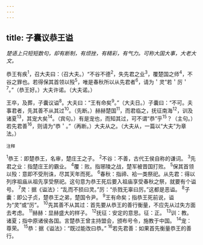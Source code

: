 ```yaml
---
---
---
```

title: 子囊议恭王谥
---



*楚语上只短短数句，却有断制，有烦挫，有精彩，有气力。可称大国大事，大老大文。*

恭王有疾<sup>1</sup>，召大夫曰：（召大夫。）“不谷不德<sup>2</sup>，失先君之业<sup>3</sup>，覆楚国之师<sup>4</sup>，不谷之罪也。若得保其首领以殁<sup>5</sup>，唯是春秋所以从先君者<sup>6</sup>，请为＇灵”若＇厉＇<sup>7</sup>。”（恭王好。）大夫许诺。（大夫诺。）

王卒，及葬，子囊议谥<sup>8</sup>。大夫曰：“王有命矣<sup>9</sup>。”（大夫日。）子囊曰：“不可。夫事君者，先其善不从其过<sup>10</sup>。（先断。）赫赫楚国<sup>11</sup>，而君临之，抚征南海<sup>12</sup>，训及诸夏<sup>13</sup>，其宠大矣<sup>14</sup>。（宾句。）有是宠也，而知其过，可不谓“恭”乎<sup>15</sup>？（主句。）若先君善<sup>16</sup>，则请为“恭＇。”（再断。）大夫从之。（大夫从，一篇以“大夫”为章法。）

<sup>注释</sup>

<sup>1</sup>恭王：即楚恭王，名审，楚庄王之子。
<sup>2</sup>不谷：不善，古代王侯自称的谦词。
<sup>3</sup>先君之业：指楚庄王的霸业。
<sup>4</sup>覆：败。指琊陵之战，楚军被晋国打败。
<sup>5</sup>保其首领以殁：意即不受刑诛，尽其天年而死。
<sup>6</sup>春秋：指禘、袷一类祭祀。从先君：得以列序祖庙从祖先享受祭祀。这句意为恭王死后要入祖庙享受春秋之祭，就要有个谥号。
<sup>7</sup>灵：据《谥法》：“乱而不损曰灵。”厉：“杀戮无辜曰厉。”这都是恶谥。
<sup>8</sup>子囊：即公子贞，楚恭王之弟，楚国令尹。
<sup>9</sup>王有命矣；指恭王死前说，谥为“灵”或“厉”。
<sup>10</sup>先其善不从其过：首先要从恭王的善行衡量，不应先从过失方面去考虑。
<sup>11</sup>赫赫：显赫盛大的样子。
<sup>12</sup>抚征：安定的意思。征：正。
<sup>13</sup>训：教。诸夏；指中原诸侯各国。言楚恭王曾主持盟会，颁布号令，施教于中国。
<sup>14</sup>宠：尊荣。
<sup>15</sup>恭：据《谥法》：“既过能改曰恭。”
<sup>16</sup>若先君善：如果首先衡量恭王的善行。
